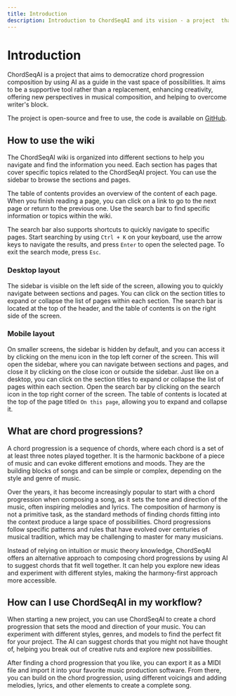 ```yaml
---
title: Introduction
description: Introduction to ChordSeqAI and its vision - a project  that aims to democratize chord progression composition with AI.
---
```


# Introduction

ChordSeqAI is a project that aims to democratize chord progression composition by using AI as a guide in the vast space of possibilities. It aims to be a supportive tool rather than a replacement, enhancing creativity, offering new perspectives in musical composition, and helping to overcome writer's block.

The project is open-source and free to use, the code is available on [GitHub](https://github.com/PetrIvan/chord-seq-ai-app).

## How to use the wiki

The ChordSeqAI wiki is organized into different sections to help you navigate and find the information you need. Each section has pages that cover specific topics related to the ChordSeqAI project. You can use the sidebar to browse the sections and pages.

The table of contents provides an overview of the content of each page. When you finish reading a page, you can click on a link to go to the next page or return to the previous one. Use the search bar to find specific information or topics within the wiki.

The search bar also supports shortcuts to quickly navigate to specific pages. Start searching by using `Ctrl + K` on your keyboard, use the arrow keys to navigate the results, and press `Enter` to open the selected page. To exit the search mode, press `Esc`.

### Desktop layout

The sidebar is visible on the left side of the screen, allowing you to quickly navigate between sections and pages. You can click on the section titles to expand or collapse the list of pages within each section. The search bar is located at the top of the header, and the table of contents is on the right side of the screen.

### Mobile layout

On smaller screens, the sidebar is hidden by default, and you can access it by clicking on the menu icon <InlineIcon src="/menu.svg" /> in the top left corner of the screen. This will open the sidebar, where you can navigate between sections and pages, and close it by clicking on the close icon <InlineIcon src="/close.svg" /> or outside the sidebar. Just like on a desktop, you can click on the section titles to expand or collapse the list of pages within each section. Open the search bar by clicking on the search icon <InlineIcon src="/search.svg" /> in the top right corner of the screen. The table of contents is located at the top of the page titled `On this page`, allowing you to expand and collapse it.

## What are chord progressions?

A chord progression is a sequence of chords, where each chord is a set of at least three notes played together. It is the harmonic backbone of a piece of music and can evoke different emotions and moods. They are the building blocks of songs and can be simple or complex, depending on the style and genre of music.

Over the years, it has become increasingly popular to start with a chord progression when composing a song, as it sets the tone and direction of the music, often inspiring melodies and lyrics. The composition of harmony is not a primitive task, as the standard methods of finding chords fitting into the context produce a large space of possibilities. Chord progressions follow specific patterns and rules that have evolved over centuries of musical tradition, which may be challenging to master for many musicians.

Instead of relying on intuition or music theory knowledge, ChordSeqAI offers an alternative approach to composing chord progressions by using AI to suggest chords that fit well together. It can help you explore new ideas and experiment with different styles, making the harmony-first approach more accessible.

## How can I use ChordSeqAI in my workflow?

When starting a new project, you can use ChordSeqAI to create a chord progression that sets the mood and direction of your music. You can experiment with different styles, genres, and models to find the perfect fit for your project. The AI can suggest chords that you might not have thought of, helping you break out of creative ruts and explore new possibilities.

After finding a chord progression that you like, you can export it as a MIDI file and import it into your favorite music production software. From there, you can build on the chord progression, using different voicings and adding melodies, lyrics, and other elements to create a complete song.